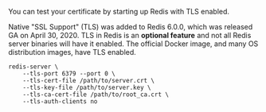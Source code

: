 You can test your certificate by starting up Redis with TLS enabled.


<Alert severity="warning">
  Native "SSL Support" (TLS) was added to Redis 6.0.0, which was released GA on April 30, 2020.
  TLS in Redis is an <strong>optional feature</strong> and not all Redis server binaries will have it enabled.
  The official Docker image, and many OS distribution images, have TLS enabled.
</Alert>


```shell
redis-server \
	--tls-port 6379 --port 0 \
	--tls-cert-file /path/to/server.crt \
	--tls-key-file /path/to/server.key \
	--tls-ca-cert-file /path/to/root_ca.crt \
	--tls-auth-clients no
```
